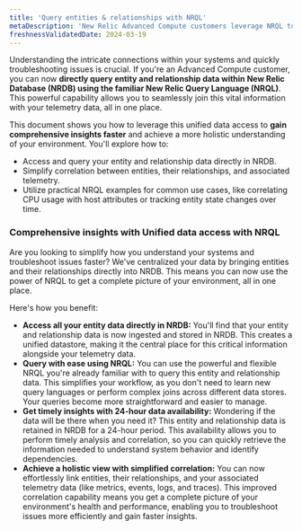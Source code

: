 ```yaml
---
title: 'Query entities & relationships with NRQL'
metaDescription: 'New Relic Advanced Compute customers leverage NRQL to directly query entity and relationship data within NRDB. This capability simplifies the correlation of this data with telemetry, leading to faster insights and a more comprehensive understanding of systems.'
freshnessValidatedDate: 2024-03-19
---
```


Understanding the intricate connections within your systems and quickly troubleshooting issues is crucial. If you're an Advanced Compute customer, you can now **directly query entity and relationship data within New Relic Database (NRDB) using the familiar New Relic Query Language (NRQL)**. This powerful capability allows you to seamlessly join this vital information with your telemetry data, all in one place.

This document shows you how to leverage this unified data access to **gain comprehensive insights faster** and achieve a more holistic understanding of your environment. You'll explore how to:

* Access and query your entity and relationship data directly in NRDB.
* Simplify correlation between entities, their relationships, and associated telemetry.
* Utilize practical NRQL examples for common use cases, like correlating CPU usage with host attributes or tracking entity state changes over time.

### Comprehensive insights with Unified data access with NRQL

Are you looking to simplify how you understand your systems and troubleshoot issues faster? We've centralized your data by bringing entities and their relationships directly into NRDB. This means you can now use the power of NRQL to get a complete picture of your environment, all in one place.

Here's how you benefit:

* **Access all your entity data directly in NRDB:** You'll find that your entity and relationship data is now ingested and stored in NRDB. This creates a unified datastore, making it the central place for this critical information alongside your telemetry data.
* **Query with ease using NRQL:** You can use the powerful and flexible NRQL you're already familiar with to query this entity and relationship data. This simplifies your workflow, as you don't need to learn new query languages or perform complex joins across different data stores. Your queries become more straightforward and easier to manage.
* **Get timely insights with 24-hour data availability:** Wondering if the data will be there when you need it? This entity and relationship data is retained in NRDB for a 24-hour period. This availability allows you to perform timely analysis and correlation, so you can quickly retrieve the information needed to understand system behavior and identify dependencies.
* **Achieve a holistic view with simplified correlation:** You can now effortlessly link entities, their relationships, and your associated telemetry data (like metrics, events, logs, and traces). This improved correlation capability means you get a complete picture of your environment's health and performance, enabling you to troubleshoot issues more efficiently and gain faster insights.

